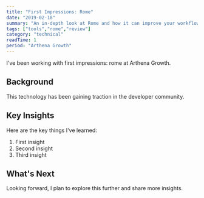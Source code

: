```yaml
---
title: "First Impressions: Rome"
date: "2019-02-18"
summary: "An in-depth look at Rome and how it can improve your workflow."
tags: ["tools","rome","review"]
category: "technical"
readTime: 1
period: "Arthena Growth"
---
```


I've been working with first impressions: rome at Arthena Growth.

## Background

This technology has been gaining traction in the developer community.

## Key Insights

Here are the key things I've learned:

1. First insight
2. Second insight
3. Third insight

## What's Next

Looking forward, I plan to explore this further and share more insights.

